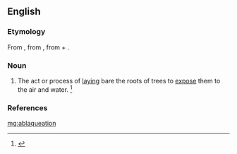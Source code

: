 ==English==

===Etymology===
From {{etyl|la|en}} {{term/t|la|ablaqueātiō||the process or act of digging or loosening the soil around the roots of a tree}}, from {{term/t|la|ablaqueō||disentangle}}, from {{term|ab||from, away from|lang=la}} + {{term/t|la|laqueō||entangle, ensnare}}.

===Noun===
{{en-noun|-}}

# {{context|obsolete|lang=en}} The act or process of [[laying]] bare the roots of trees to [[expose]] them to the air and water. {{defdate|Attested from around (1350 to 1470) until the mid 18<sup>th</sup> century.}}<ref name=SOED>{{reference-book | last =| first = | authorlink =  | coauthors =  | editor =Brown, Lesley  | others =  | title = The Shorter Oxford English Dictionary | origdate =  | origyear = 1933| origmonth =  | url =  | format =  | accessdate =  | accessyear =  | accessmonth =  | edition = 5th | date =  | year =2003| month =  | publisher =Oxford University Press  | location =Oxford, UK | language =  | id =  | doi = | isbn =978-0-19-860575-7 | lccn = | ol = | pages =5| chapter =  | chapterurl =  | quote =}}</ref>

===References===
<references/>
[[mg:ablaqueation]]